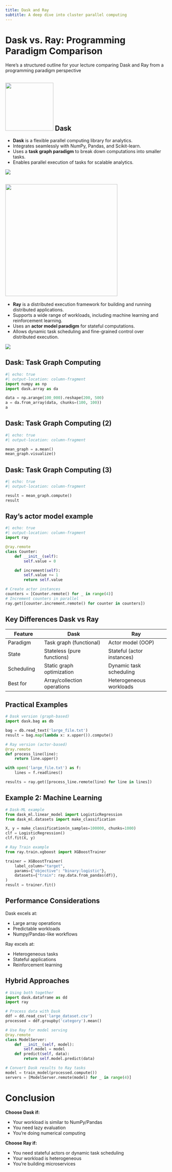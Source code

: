 ```yaml
---
title: Dask and Ray
subtitle: A deep dive into cluster parallel computing
---
```


# Dask vs. Ray: Programming Paradigm Comparison

Here's a structured outline for your lecture comparing Dask and Ray from a programming paradigm perspective

<!-- - Brief overview of both frameworks
- Why paradigm matters in distributed computing
- Target audience: data scientists/engineers who need to choose between them -->


## ![](../images/dask_icon.svg){ .noinvert fig-align="center" width="150px" fig-align="right"} Dask

:::{ layout-ncol="2"}

:::incremental
- **Dask** is a flexible parallel computing library for analytics.
- Integrates seamlessly with NumPy, Pandas, and Scikit-learn.
- Uses a **task graph paradigm** to break down computations into smaller tasks.
- Enables parallel execution of tasks for scalable analytics.
:::

![](d2-figures/dask-overview.svg){ .noinvert}

:::

## ![](../images/ray-logo.svg){ fig-align="center" width="350px" fig-align="right"}

:::{ layout-ncol="2"}

:::incremental
- **Ray** is a distributed execution framework for building and running distributed applications.
- Supports a wide range of workloads, including machine learning and reinforcement learning.
- Uses an **actor model paradigm** for stateful computations.
- Allows dynamic task scheduling and fine-grained control over distributed execution.
:::

![](../images/map-of-ray.svg)

:::

## Dask: Task Graph Computing

```python
#| echo: true
#| output-location: column-fragment
import numpy as np
import dask.array as da

data = np.arange(100_000).reshape(200, 500)
a = da.from_array(data, chunks=(100, 100))
a
```

## Dask: Task Graph Computing (2)

```python
#| echo: true
#| output-location: column-fragment

mean_graph = a.mean()
mean_graph.visualize()
```

## Dask: Task Graph Computing (3)

```python
#| echo: true
#| output-location: column-fragment

result = mean_graph.compute()
result
```

## Ray's actor model example

```python
#| echo: true
#| output-location: column-fragment
import ray

@ray.remote
class Counter:
    def __init__(self):
        self.value = 0

    def increment(self):
        self.value += 1
        return self.value

# Create actor instances
counters = [Counter.remote() for _ in range(4)]
# Increment counters in parallel
ray.get([counter.increment.remote() for counter in counters])
```

## Key Differences Dask vs Ray
| Feature          | Dask                          | Ray                          |
|------------------|-------------------------------|------------------------------|
| Paradigm         | Task graph (functional)       | Actor model (OOP)            |
| State            | Stateless (pure functions)    | Stateful (actor instances)   |
| Scheduling       | Static graph optimization     | Dynamic task scheduling      |
| Best for         | Array/collection operations   | Heterogeneous workloads      |

## Practical Examples 

:::{ layout-ncol="2"}
```python
# Dask version (graph-based)
import dask.bag as db

bag = db.read_text('large_file.txt')
result = bag.map(lambda x: x.upper()).compute()
```

```python
# Ray version (actor-based)
@ray.remote
def process_line(line):
    return line.upper()

with open('large_file.txt') as f:
    lines = f.readlines()

results = ray.get([process_line.remote(line) for line in lines])
```
:::


## Example 2: Machine Learning

:::{ layout-ncol="2"}
```python
# Dask-ML example
from dask_ml.linear_model import LogisticRegression
from dask_ml.datasets import make_classification

X, y = make_classification(n_samples=100000, chunks=1000)
clf = LogisticRegression()
clf.fit(X, y)
```

```python
# Ray Train example
from ray.train.xgboost import XGBoostTrainer

trainer = XGBoostTrainer(
    label_column="target",
    params={"objective": "binary:logistic"},
    datasets={"train": ray.data.from_pandas(df)},
)
result = trainer.fit()
```
:::

## Performance Considerations

:::{ layout-ncol="2"}

:::{.fragment}
Dask excels at:

:::incremental
  - Large array operations
  - Predictable workloads
  - Numpy/Pandas-like workflows
:::

:::

:::{.fragment}
Ray excels at:

:::incremental
  - Heterogeneous tasks
  - Stateful applications
  - Reinforcement learning
:::

:::

:::

## Hybrid Approaches

```python
# Using both together
import dask.dataframe as dd
import ray

# Process data with Dask
ddf = dd.read_csv('large_dataset.csv')
processed = ddf.groupby('category').mean()

# Use Ray for model serving
@ray.remote
class ModelServer:
    def __init__(self, model):
        self.model = model
    def predict(self, data):
        return self.model.predict(data)

# Convert Dask results to Ray tasks
model = train_model(processed.compute())
servers = [ModelServer.remote(model) for _ in range(4)]
```

# Conclusion

:::::{layout-ncol="2"}

::::{.fragment}

**Choose Dask if:**

:::incremental

- Your workload is similar to NumPy/Pandas
- You need lazy evaluation
- You're doing numerical computing

:::

::::

::::{.fragment}

**Choose Ray if:**

:::incremental

- You need stateful actors or dynamic task scheduling
- Your workload is heterogeneous
- You're building microservices

:::

::::

:::::
